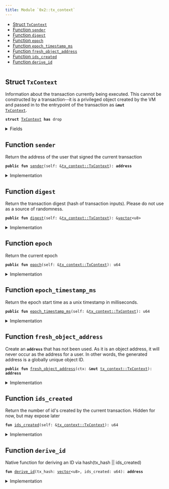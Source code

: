 ```yaml
---
title: Module `0x2::tx_context`
---
```




-  [Struct `TxContext`](#0x2_tx_context_TxContext)
-  [Function `sender`](#0x2_tx_context_sender)
-  [Function `digest`](#0x2_tx_context_digest)
-  [Function `epoch`](#0x2_tx_context_epoch)
-  [Function `epoch_timestamp_ms`](#0x2_tx_context_epoch_timestamp_ms)
-  [Function `fresh_object_address`](#0x2_tx_context_fresh_object_address)
-  [Function `ids_created`](#0x2_tx_context_ids_created)
-  [Function `derive_id`](#0x2_tx_context_derive_id)


<pre><code></code></pre>



<Link id="0x2_tx_context_TxContext"></Link>

## Struct `TxContext`

Information about the transaction currently being executed.
This cannot be constructed by a transaction--it is a privileged object created by
the VM and passed in to the entrypoint of the transaction as <code>&<b>mut</b> <a href="../iota-framework/tx_context.md#0x2_tx_context_TxContext">TxContext</a></code>.


<pre><code><b>struct</b> <a href="../iota-framework/tx_context.md#0x2_tx_context_TxContext">TxContext</a> <b>has</b> drop
</code></pre>



<details>
<summary>Fields</summary>


<dl>
<dt>
<code>sender: <b>address</b></code>
</dt>
<dd>
 The address of the user that signed the current transaction
</dd>
<dt>
<code>tx_hash: <a href="../move-stdlib/vector.md#0x1_vector">vector</a>&lt;u8&gt;</code>
</dt>
<dd>
 Hash of the current transaction
</dd>
<dt>
<code>epoch: u64</code>
</dt>
<dd>
 The current epoch number
</dd>
<dt>
<code>epoch_timestamp_ms: u64</code>
</dt>
<dd>
 Timestamp that the epoch started at
</dd>
<dt>
<code>ids_created: u64</code>
</dt>
<dd>
 Counter recording the number of fresh id's created while executing
 this transaction. Always 0 at the start of a transaction
</dd>
</dl>


</details>

<Link id="0x2_tx_context_sender"></Link>

## Function `sender`

Return the address of the user that signed the current
transaction


<pre><code><b>public</b> <b>fun</b> <a href="../iota-framework/tx_context.md#0x2_tx_context_sender">sender</a>(self: &<a href="../iota-framework/tx_context.md#0x2_tx_context_TxContext">tx_context::TxContext</a>): <b>address</b>
</code></pre>



<details>
<summary>Implementation</summary>


<pre><code><b>public</b> <b>fun</b> <a href="../iota-framework/tx_context.md#0x2_tx_context_sender">sender</a>(self: &<a href="../iota-framework/tx_context.md#0x2_tx_context_TxContext">TxContext</a>): <b>address</b> {
    self.sender
}
</code></pre>



</details>

<Link id="0x2_tx_context_digest"></Link>

## Function `digest`

Return the transaction digest (hash of transaction inputs).
Please do not use as a source of randomness.


<pre><code><b>public</b> <b>fun</b> <a href="../iota-framework/tx_context.md#0x2_tx_context_digest">digest</a>(self: &<a href="../iota-framework/tx_context.md#0x2_tx_context_TxContext">tx_context::TxContext</a>): &<a href="../move-stdlib/vector.md#0x1_vector">vector</a>&lt;u8&gt;
</code></pre>



<details>
<summary>Implementation</summary>


<pre><code><b>public</b> <b>fun</b> <a href="../iota-framework/tx_context.md#0x2_tx_context_digest">digest</a>(self: &<a href="../iota-framework/tx_context.md#0x2_tx_context_TxContext">TxContext</a>): &<a href="../move-stdlib/vector.md#0x1_vector">vector</a>&lt;u8&gt; {
    &self.tx_hash
}
</code></pre>



</details>

<Link id="0x2_tx_context_epoch"></Link>

## Function `epoch`

Return the current epoch


<pre><code><b>public</b> <b>fun</b> <a href="../iota-framework/tx_context.md#0x2_tx_context_epoch">epoch</a>(self: &<a href="../iota-framework/tx_context.md#0x2_tx_context_TxContext">tx_context::TxContext</a>): u64
</code></pre>



<details>
<summary>Implementation</summary>


<pre><code><b>public</b> <b>fun</b> <a href="../iota-framework/tx_context.md#0x2_tx_context_epoch">epoch</a>(self: &<a href="../iota-framework/tx_context.md#0x2_tx_context_TxContext">TxContext</a>): u64 {
    self.epoch
}
</code></pre>



</details>

<Link id="0x2_tx_context_epoch_timestamp_ms"></Link>

## Function `epoch_timestamp_ms`

Return the epoch start time as a unix timestamp in milliseconds.


<pre><code><b>public</b> <b>fun</b> <a href="../iota-framework/tx_context.md#0x2_tx_context_epoch_timestamp_ms">epoch_timestamp_ms</a>(self: &<a href="../iota-framework/tx_context.md#0x2_tx_context_TxContext">tx_context::TxContext</a>): u64
</code></pre>



<details>
<summary>Implementation</summary>


<pre><code><b>public</b> <b>fun</b> <a href="../iota-framework/tx_context.md#0x2_tx_context_epoch_timestamp_ms">epoch_timestamp_ms</a>(self: &<a href="../iota-framework/tx_context.md#0x2_tx_context_TxContext">TxContext</a>): u64 {
   self.epoch_timestamp_ms
}
</code></pre>



</details>

<Link id="0x2_tx_context_fresh_object_address"></Link>

## Function `fresh_object_address`

Create an <code><b>address</b></code> that has not been used. As it is an object address, it will never
occur as the address for a user.
In other words, the generated address is a globally unique object ID.


<pre><code><b>public</b> <b>fun</b> <a href="../iota-framework/tx_context.md#0x2_tx_context_fresh_object_address">fresh_object_address</a>(ctx: &<b>mut</b> <a href="../iota-framework/tx_context.md#0x2_tx_context_TxContext">tx_context::TxContext</a>): <b>address</b>
</code></pre>



<details>
<summary>Implementation</summary>


<pre><code><b>public</b> <b>fun</b> <a href="../iota-framework/tx_context.md#0x2_tx_context_fresh_object_address">fresh_object_address</a>(ctx: &<b>mut</b> <a href="../iota-framework/tx_context.md#0x2_tx_context_TxContext">TxContext</a>): <b>address</b> {
    <b>let</b> ids_created = ctx.ids_created;
    <b>let</b> id = <a href="../iota-framework/tx_context.md#0x2_tx_context_derive_id">derive_id</a>(*&ctx.tx_hash, ids_created);
    ctx.ids_created = ids_created + 1;
    id
}
</code></pre>



</details>

<Link id="0x2_tx_context_ids_created"></Link>

## Function `ids_created`

Return the number of id's created by the current transaction.
Hidden for now, but may expose later


<pre><code><b>fun</b> <a href="../iota-framework/tx_context.md#0x2_tx_context_ids_created">ids_created</a>(self: &<a href="../iota-framework/tx_context.md#0x2_tx_context_TxContext">tx_context::TxContext</a>): u64
</code></pre>



<details>
<summary>Implementation</summary>


<pre><code><b>fun</b> <a href="../iota-framework/tx_context.md#0x2_tx_context_ids_created">ids_created</a>(self: &<a href="../iota-framework/tx_context.md#0x2_tx_context_TxContext">TxContext</a>): u64 {
    self.ids_created
}
</code></pre>



</details>

<Link id="0x2_tx_context_derive_id"></Link>

## Function `derive_id`

Native function for deriving an ID via hash(tx_hash || ids_created)


<pre><code><b>fun</b> <a href="../iota-framework/tx_context.md#0x2_tx_context_derive_id">derive_id</a>(tx_hash: <a href="../move-stdlib/vector.md#0x1_vector">vector</a>&lt;u8&gt;, ids_created: u64): <b>address</b>
</code></pre>



<details>
<summary>Implementation</summary>


<pre><code><b>native</b> <b>fun</b> <a href="../iota-framework/tx_context.md#0x2_tx_context_derive_id">derive_id</a>(tx_hash: <a href="../move-stdlib/vector.md#0x1_vector">vector</a>&lt;u8&gt;, ids_created: u64): <b>address</b>;
</code></pre>



</details>

